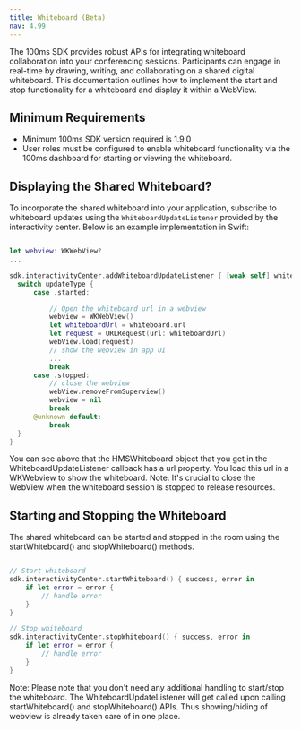 ```yaml
---
title: Whiteboard (Beta)
nav: 4.99
---
```


The 100ms SDK provides robust APIs for integrating whiteboard collaboration into your conferencing sessions. Participants can engage in real-time by drawing, writing, and collaborating on a shared digital whiteboard. This documentation outlines how to implement the start and stop functionality for a whiteboard and display it within a WebView.

## Minimum Requirements

- Minimum 100ms SDK version required is 1.9.0
- User roles must be configured to enable whiteboard functionality via the 100ms dashboard for starting or viewing the whiteboard.

## Displaying the Shared Whiteboard?

To incorporate the shared whiteboard into your application, subscribe to whiteboard updates using the `WhiteboardUpdateListener` provided by the interactivity center. Below is an example implementation in Swift:

```swift

let webview: WKWebView?
...

sdk.interactivityCenter.addWhiteboardUpdateListener { [weak self] whiteboard, updateType in
  switch updateType {
      case .started:

          // Open the whiteboard url in a webview
          webview = WKWebView()
          let whiteboardUrl = whiteboard.url
          let request = URLRequest(url: whiteboardUrl)
          webView.load(request)
          // show the webview in app UI
          ...
          break
      case .stopped:
          // close the webview
          webView.removeFromSuperview()
          webview = nil
          break
      @unknown default:
          break
  }
}
```

You can see above that the HMSWhiteboard object that you get in the WhiteboardUpdateListener callback has a url property. You load this url in a WKWebview to show the whiteboard.
Note: It's crucial to close the WebView when the whiteboard session is stopped to release resources.

## Starting and Stopping the Whiteboard

The shared whiteboard can be started and stopped in the room using the startWhiteboard() and stopWhiteboard() methods.

```swift

// Start whiteboard
sdk.interactivityCenter.startWhiteboard() { success, error in
    if let error = error {
        // handle error
    }
}

// Stop whiteboard
sdk.interactivityCenter.stopWhiteboard() { success, error in
    if let error = error {
        // handle error
    }
}
```

Note: Please note that you don't need any additional handling to start/stop the whiteboard. The WhiteboardUpdateListener will get called upon calling startWhiteboard() and stopWhiteboard() APIs. Thus showing/hiding of webview is already taken care of in one place.

